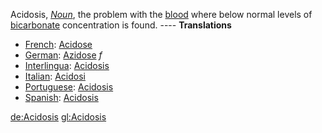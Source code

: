 Acidosis, ''[[Noun]]'', the problem with the [[blood]] where below normal levels of [[bicarbonate]] concentration is found. 
{{wikipedia}}
---- '''Translations''' 
* [[French]]: [[Acidose]] 
* [[German]]: [[Azidose]] ''f''
* [[Interlingua]]: [[Acidosis]] 
* [[Italian]]: [[Acidosi]] 
* [[Portuguese]]: [[Acidosis]] 
* [[Spanish]]: [[Acidosis]]

[[de:Acidosis]]
[[gl:Acidosis]]